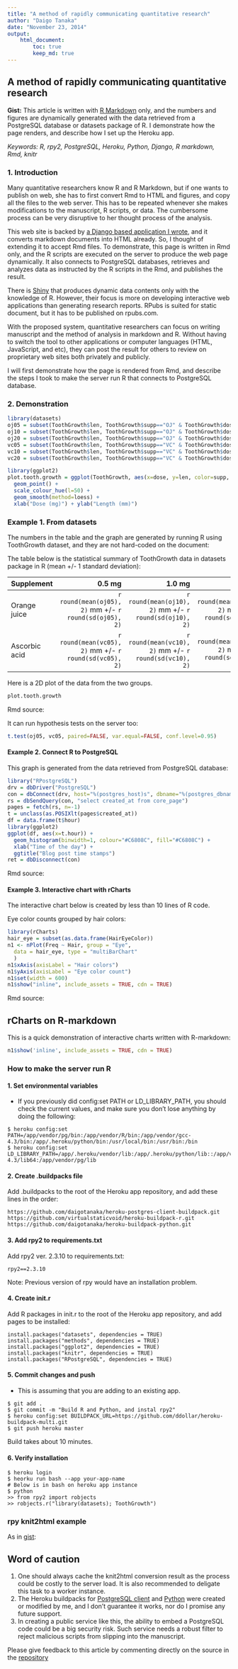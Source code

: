 ```yaml
---
title: "A method of rapidly communicating quantitative research"
author: "Daigo Tanaka"
date: "November 23, 2014"
output:
    html_document:
        toc: true
        keep_md: true
---
```


## A method of rapidly communicating quantitative research

**Gist:** This article is written with [R Markdown](http://rmarkdown.rstudio.com/)
only, and the numbers and figures are dynamically generated with the data
retrieved from a PostgreSQL database or datasets package of R. I demonstrate
how the page renders, and describe how I set up the Heroku app.

*Keywords: R, rpy2, PostgreSQL, Heroku, Python, Django, R markdown, Rmd, knitr*

### 1. Introduction

Many quantitative researchers know R and R Markdown, but if one wants to
publish on web, she has to first convert Rmd to HTML and figures, and copy all
the files to the web server. This has to be repeated whenever she makes
modifications to the manuscript, R scripts, or data. The cumbersome process can
be very disruptive to her thought process of the analysis.

This web site is backed by
[a Django based application I wrote](https://github.com/daigotanaka/kawaraban),
and it converts markdown documents into HTML already. So, I thought of
extending it to accept Rmd files. To demonstrate, this page is written in Rmd
only, and the R scripts are executed on the server to produce the web page
dynamically. It also connects to PostgreSQL databases, retrieves and analyzes
data as instructed by the R scripts in the Rmd, and publishes the result.

There is [Shiny](http://shiny.rstudio.com) that produces dynamic data contents
only with the knowledge of R. However, their focus is more on developing
interactive web applications than generating research reports. RPubs is suited
for static document, but it has to be published on rpubs.com.

With the proposed system, quantitative researchers can focus on writing
manuscript and the method of analysis in markdown and R. Without having to 
switch the tool to other applications or computer languages (HTML, JavaScript,
and etc), they can post the result for others to review on proprietary
web sites both privately and publicly.

I will first demonstrate how the page is rendered from Rmd, and describe the
steps I took to make the server run R that connects to PostgreSQL database.  

### 2. Demonstration

```r
library(datasets)
oj05 = subset(ToothGrowth$len, ToothGrowth$supp=="OJ" & ToothGrowth$dose==0.5)
oj10 = subset(ToothGrowth$len, ToothGrowth$supp=="OJ" & ToothGrowth$dose==1.0)
oj20 = subset(ToothGrowth$len, ToothGrowth$supp=="OJ" & ToothGrowth$dose==2.0)
vc05 = subset(ToothGrowth$len, ToothGrowth$supp=="VC" & ToothGrowth$dose==0.5)
vc10 = subset(ToothGrowth$len, ToothGrowth$supp=="VC" & ToothGrowth$dose==1.0)
vc20 = subset(ToothGrowth$len, ToothGrowth$supp=="VC" & ToothGrowth$dose==2.0)

library(ggplot2)
plot.tooth.growth = ggplot(ToothGrowth, aes(x=dose, y=len, color=supp, shape=supp)) +
  geom_point() +
  scale_colour_hue(l=50) +
  geom_smooth(method=loess) +
  xlab("Dose (mg)") + ylab("Length (mm)")
```

### Example 1. From datasets

The numbers in the table and the graph are generated by running R using
ToothGrowth dataset, and they are not hard-coded on the document:

The table below is the statistical summary of ToothGrowth data in datasets
package in R (mean +/- 1 standard deviation): 

| Supplement | 0.5 mg | 1.0 mg | 2.0 mg|
| :--------- | -----: | -----: | ----: |
| Orange juice | `r round(mean(oj05), 2)` mm +/- `r round(sd(oj05), 2)` | `r round(mean(oj10), 2)` mm +/- `r round(sd(oj10), 2)` | `r round(mean(oj20), 2)` mm +/- `r round(sd(oj20), 2)` |
| Ascorbic acid | `r round(mean(vc05), 2)` mm +/- `r round(sd(vc05), 2)` | `r round(mean(vc10), 2)` mm +/- `r round(sd(vc10), 2)` | `r round(mean(vc20), 2)` mm +/- `r round(sd(vc20), 2)`0 |

Here is a 2D plot of the data from the two groups.

```r
plot.tooth.growth
```

Rmd source:

<script src="http://gist-it.appspot.com/https://github.com/daigotanaka/papers/blob/master/a-method-of-rapidly-communicating-quantitative-research.Rmd?slice=49:84&footer=0">
</script>

It can run hypothesis tests on the server too:

```r
t.test(oj05, vc05, paired=FALSE, var.equal=FALSE, conf.level=0.95)
```

#### Example 2. Connect R to PostgreSQL

This graph is generated from the data retrieved from PostgreSQL database:

```r
library("RPostgreSQL")
drv = dbDriver("PostgreSQL")
con = dbConnect(drv, host="%(postgres_host)s", dbname="%(postgres_dbname)s", port="%(postgres_port)s", user="%(postgres_user)s", password="%(postgres_password)s")
rs = dbSendQuery(con, "select created_at from core_page")
pages = fetch(rs, n=-1)
t = unclass(as.POSIXlt(pages$created_at))
df = data.frame(t$hour)
library(ggplot2)
ggplot(df, aes(x=t.hour)) +
  geom_histogram(binwidth=1, colour="#C6808C", fill="#C6808C") +
  xlab("Time of the day") +
  ggtitle("Blog post time stamps")
ret = dbDisconnect(con)
```

Rmd source:

<script src="http://gist-it.appspot.com/https://github.com/daigotanaka/papers/blob/master/a-method-of-rapidly-communicating-quantitative-research.Rmd?slice=100:115&footer=0">
</script>

#### Example 3. Interactive chart with rCharts

The interactive chart below is created by less than 10 lines of R code.

Eye color counts grouped by hair colors:
```r
library(rCharts)
hair_eye = subset(as.data.frame(HairEyeColor))
n1 <- nPlot(Freq ~ Hair, group = "Eye",
  data = hair_eye, type = "multiBarChart"
  )
n1$xAxis(axisLabel = "Hair colors")
n1$yAxis(axisLabel = "Eye color count")
n1$set(width = 600)
n1$show("inline", include_assets = TRUE, cdn = TRUE)
```

Rmd source:

<script src="http://gist-it.appspot.com/https://github.com/daigotanaka/papers/blob/master/a-method-of-rapidly-communicating-quantitative-research.Rmd?slice=126:137&footer=0">
</script>

## rCharts on R-markdown

This is a quick demonstration of interactive charts written with R-markdown:

```r
n1$show('inline', include_assets = TRUE, cdn = TRUE)
```

### How to make the server run R

#### 1. Set environmental variables

* If you previously did config:set PATH or LD_LIBRARY_PATH, you should check the 
current values, and make sure you don't lose anything by doing the following:

```
$ heroku config:set PATH=/app/vendor/pg/bin:/app/vendor/R/bin:/app/vendor/gcc-4.3/bin:/app/.heroku/python/bin:/usr/local/bin:/usr/bin:/bin
$ heroku config:set LD_LIBRARY_PATH=/app/.heroku/vendor/lib:/app/.heroku/python/lib::/app/vendor/R/lib64/R/modules:/app/vendor/R/lib64/R/lib:/app/vendor/gcc-4.3/lib64:/app/vendor/pg/lib
```

#### 2. Create .buildpacks file

Add .buildpacks to the root of the Heroku app repository, and add these lines
in the order:

```
https://github.com/daigotanaka/heroku-postgres-client-buildpack.git
https://github.com/virtualstaticvoid/heroku-buildpack-r.git
https://github.com/daigotanaka/heroku-buildpack-python.git
```

#### 3. Add rpy2 to requirements.txt

Add rpy2 ver. 2.3.10 to requirements.txt:

```
rpy2==2.3.10
```

Note: Previous version of rpy would have an installation problem.

#### 4. Create init.r

Add R packages in init.r to the root of the Heroku app repository, and add pages to be installed:

```
install.packages("datasets", dependencies = TRUE)
install.packages("methods", dependencies = TRUE)
install.packages("ggplot2", dependencies = TRUE)
install.packages("knitr", dependencies = TRUE)
install.packages("RPostgreSQL", dependencies = TRUE)
```

#### 5. Commit changes and push

* This is assuming that you are adding to an existing app.

```
$ git add .
$ git commit -m "Build R and Python, and instal rpy2"
$ heroku config:set BUILDPACK_URL=https://github.com/ddollar/heroku-buildpack-multi.git 
$ git push heroku master
```

Build takes about 10 minutes.

#### 6. Verify installation

```
$ heroku login
$ heorku run bash --app your-app-name
# Below is in bash on heroku app instance
$ python 
>> from rpy2 import robjects
>> robjects.r("library(datasets); ToothGrowth")
```

### rpy knit2html example 

As in [gist](https://gist.github.com/daigotanaka/0975ef6b34b6405a284a):

<script src="https://gist.github.com/daigotanaka/0975ef6b34b6405a284a.js"></script>

## Word of caution

1. One should always cache the knit2html conversion result as the process could
be costly to the server load. It is also recommended to deligate this task to
a worker instance.
1. The Heroku buildpacks for
[PostgreSQL client](https://github.com/daigotanaka/heroku-postgres-client-buildpack.git)
and
[Python](https://github.com/daigotanaka/heroku-buildpack-python.git)
were created or modified by me, and I don't guarantee it works, nor do I promise any future
support.
1. In creating a public service like this, the ability to embed a PostgreSQL code could be a big security risk. Such service needs a robust filter to reject malicious scripts from slipping into the manuscript.

Please give feedback to this article by commenting directly on the source in the
[repository](https://github.com/daigotanaka/papers/pull/1/files?diff=unified)
